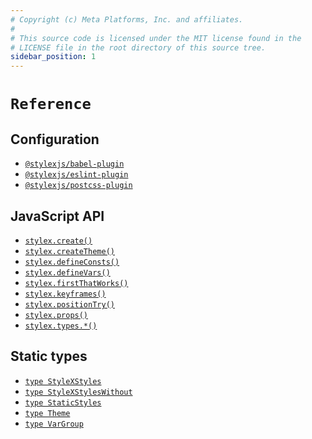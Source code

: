 ```yaml
---
# Copyright (c) Meta Platforms, Inc. and affiliates.
#
# This source code is licensed under the MIT license found in the
# LICENSE file in the root directory of this source tree.
sidebar_position: 1
---
```


# `Reference`

## Configuration

- [`@stylexjs/babel-plugin`](./configuration/babel-plugin.mdx)
- [`@stylexjs/eslint-plugin`](./configuration/eslint-plugin.mdx)
- [`@stylexjs/postcss-plugin`](./configuration/postcss-plugin.mdx)

## JavaScript API

- [`stylex.create()`](./javascript/create.mdx)
- [`stylex.createTheme()`](./javascript/createTheme.mdx)
- [`stylex.defineConsts()`](./javascript/defineConsts.mdx)
- [`stylex.defineVars()`](./javascript/defineVars.mdx)
- [`stylex.firstThatWorks()`](./javascript/firstThatWorks.mdx)
- [`stylex.keyframes()`](./javascript/keyframes.mdx)
- [`stylex.positionTry()`](./javascript/positionTry.mdx)
- [`stylex.props()`](./javascript/props.mdx)
- [`stylex.types.*()`](./javascript/types.mdx)

## Static types

- [`type StyleXStyles`](./types/StyleXStyles.mdx)
- [`type StyleXStylesWithout`](./types/StyleXStylesWithout.mdx)
- [`type StaticStyles`](./types/StaticStyles.mdx)
- [`type Theme`](./types/Theme.mdx)
- [`type VarGroup`](./types/VarGroup.mdx)
